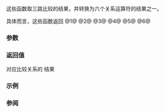 {{cpp/title|is_eq|is_neq|is_lt|is_gt|is_lteq|is_gteq}}
{{cpp/utility/navbar}}
{{dcl begin}}
{{dcl header | compare}}
{{dcl |num=1|since=c++20|
constexpr bool is_eq(std::partial_ordering cmp) noexcept;
}}
{{dcl |num=2|since=c++20|
constexpr bool is_neq(std::partial_ordering cmp) noexcept;
}}
{{dcl |num=3|since=c++20|
constexpr bool is_lt(std::partial_ordering cmp) noexcept;
}}
{{dcl |num=4|since=c++20|
constexpr bool is_lteq(std::partial_ordering cmp) noexcept;
}}
{{dcl |num=5|since=c++20|
constexpr bool is_gt(std::partial_ordering cmp) noexcept;
}}
{{dcl |num=6|since=c++20|
constexpr bool is_gteq(std::partial_ordering cmp) noexcept
}}
{{dcl end}}

这些函数取三路比较的结果，并转换为六个关系运算符的结果之一。

具体而言，这些函数返回
@1@ {{c|1=cmp == 0}}
@2@ {{c|1=cmp != 0}}
@3@ {{c|1=cmp &lt; 0}}
@4@ {{c|1=cmp &lt;= 0}}
@5@ {{c|1=cmp &gt; 0}}
@6@ {{c|1=cmp &gt;= 0}}

===参数===
{{par begin}}
{{par | cmp |三路比较结果}}
{{par end}}

===返回值===
对应比较关系的 {{c|bool}} 结果

===示例===
{{example}}

===参阅===
{{dsc begin}}
{{dsc inc | cpp/utility/compare/dsc partial_ordering}}
{{dsc end}}

{{langlinks|de|en|es|ja|ru}}